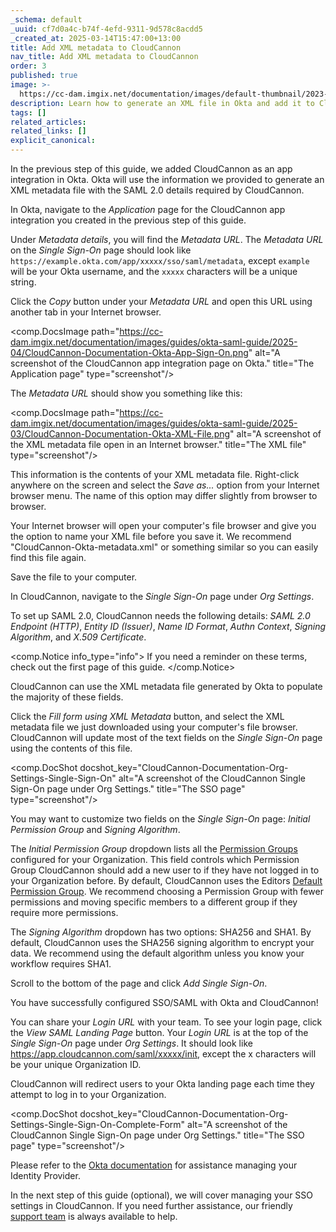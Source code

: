 ```yaml
---
_schema: default
_uuid: cf7d0a4c-b74f-4efd-9311-9d578c8acdd5
_created_at: 2025-03-14T15:47:00+13:00
title: Add XML metadata to CloudCannon
nav_title: Add XML metadata to CloudCannon
order: 3
published: true
image: >-
  https://cc-dam.imgix.net/documentation/images/default-thumbnail/2023-Q4/CloudCannon-Documentation-Thumbnail.png
description: Learn how to generate an XML file in Okta and add it to CloudCannon.
tags: []
related_articles:
related_links: []
explicit_canonical:
---
```

In the previous step of this guide, we added CloudCannon as an app integration in Okta. Okta will use the information we provided to generate an XML metadata file with the SAML 2.0 details required by CloudCannon.

In Okta, navigate to the *Application* page for the CloudCannon app integration you created in the previous step of this guide.

Under *Metadata details*, you will find the *Metadata URL*. The *Metadata URL* on the *Single Sign-On* page should look like `https://example.okta.com/app/xxxxx/sso/saml/metadata`, except `example` will be your Okta username, and the `xxxxx` characters will be a unique string.

Click the *Copy* button under your *Metadata URL* and open this URL using another tab in your Internet browser.

<comp.DocsImage path="https://cc-dam.imgix.net/documentation/images/guides/okta-saml-guide/2025-04/CloudCannon-Documentation-Okta-App-Sign-On.png" alt="A screenshot of the CloudCannon app integration page on Okta." title="The Application page" type="screenshot"/>

The *Metadata URL* should show you something like this:

<comp.DocsImage path="https://cc-dam.imgix.net/documentation/images/guides/okta-saml-guide/2025-03/CloudCannon-Documentation-Okta-XML-File.png" alt="A screenshot of the XML metadata file open in an Internet browser." title="The XML file" type="screenshot"/>

This information is the contents of your XML metadata file. Right-click anywhere on the screen and select the *Save as...* option from your Internet browser menu. The name of this option may differ slightly from browser to browser.

Your Internet browser will open your computer's file browser and give you the option to name your XML file before you save it. We recommend "CloudCannon-Okta-metadata.xml" or something similar so you can easily find this file again.

Save the file to your computer.

In CloudCannon, navigate to the *Single Sign-On* page under *Org Settings*.

To set up SAML 2.0, CloudCannon needs the following details: *SAML 2.0 Endpoint (HTTP)*, *Entity ID (Issuer)*, *Name ID Format*, *Authn Context*, *Signing Algorithm*, and *X.509 Certificate*.

<comp.Notice info_type="info">
  If you need a reminder on these terms, check out the first page of this guide.
</comp.Notice>

CloudCannon can use the XML metadata file generated by Okta to populate the majority of these fields.

Click the *Fill form using XML Metadata* button, and select the XML metadata file we just downloaded using your computer's file browser. CloudCannon will update most of the text fields on the *Single Sign-On* page using the contents of this file.

<comp.DocShot docshot_key="CloudCannon-Documentation-Org-Settings-Single-Sign-On" alt="A screenshot of the CloudCannon Single Sign-On page under Org Settings." title="The SSO page" type="screenshot"/>

You may want to customize two fields on the *Single Sign-On* page: *Initial Permission Group* and *Signing Algorithm*.

The *Initial Permission Group* dropdown lists all the <a href="/documentation/articles/what-are-permission-groups/" target="_blank" rel="noopener">Permission Groups</a> configured for your Organization. This field controls which Permission Group CloudCannon should add a new user to if they have not logged in to your Organization before. By default, CloudCannon uses the Editors <a href="/documentation/articles/what-are-default-permission-groups/" target="_blank" rel="noopener">Default Permission Group</a>. We recommend choosing a Permission Group with fewer permissions and moving specific members to a different group if they require more permissions.

The *Signing Algorithm* dropdown has two options: SHA256 and SHA1. By default, CloudCannon uses the SHA256 signing algorithm to encrypt your data. We recommend using the default algorithm unless you know your workflow requires SHA1.

Scroll to the bottom of the page and click *Add Single Sign-On*.

You have successfully configured SSO/SAML with Okta and CloudCannon!

You can share your *Login URL* with your team. To see your login page, click the *View SAML Landing Page* button. Your *Login URL* is at the top of the *Single Sign-On* page under *Org Settings*. It should look like https://app.cloudcannon.com/saml/xxxxx/init, except the x characters will be your unique Organization ID.

CloudCannon will redirect users to your Okta landing page each time they attempt to log in to your Organization.

<comp.DocShot docshot_key="CloudCannon-Documentation-Org-Settings-Single-Sign-On-Complete-Form" alt="A screenshot of the CloudCannon Single Sign-On page under Org Settings." title="The SSO page" type="screenshot"/>

Please refer to the <a href="https://help.okta.com/en-us/content/index.htm" target="_blank" rel="noopener">Okta documentation</a> for assistance managing your Identity Provider.

In the next step of this guide (optional), we will cover managing your SSO settings in CloudCannon. If you need further assistance, our friendly <a href="/support/" target="_blank" rel="noopener">support team</a> is always available to help.